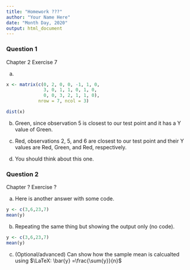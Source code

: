 ---
title: "Homework ???"
author: "Your Name Here"
date: "Month Day, 2020"
output: html_document
---

### Question 1
Chapter 2 Exercise 7

a. 
```{r}
x <- matrix(c(0, 2, 0, 0, -1, 1, 0,
              3, 0, 1, 1, 0, 1, 0,
              0, 0, 3, 2, 1, 1, 0),
            nrow = 7, ncol = 3)

dist(x)
```

b. Green, since observation 5 is closest to our test point and it has a Y value of Green.

c. Red, observations 2, 5, and 6 are closest to our test point and their Y values are Red, Green, and Red, respectively.

d. You should think about this one.

### Question 2 
Chapter ? Exercise ?

a. Here is another answer with some code.
```{r}
y <- c(3,6,23,7)
mean(y)
```
b. Repeating the same thing but showing the output only (no code).
```{r, echo = FALSE}
y <- c(3,6,23,7)
mean(y)
```

c. (Optional/advanced) Can show how the sample mean is calcualted using $\LaTeX: \bar{y} =\frac{\sum{y}}{n}$
